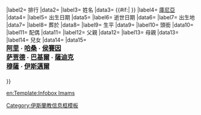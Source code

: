 {{infobox
|bodystyle= width:20.5em; background: #f4f0ce; border: 1px solid #DFD799;
|abovestyle=color: black; font-size: 130%;
|labelstyle=white-space:nowrap; background: #DFD799;
|above=<br />[[File:Basmala.svg|170px|Bismillahir Rahmanir Rahim]]<br />
<span style="color: black; font-size: 115%; font-family: Palatino Linotype;">{{{name|}}}</span><br /><small style = "font-variant: small-caps; font-family: Palatino Linotype;">[[什葉派]][[伊瑪目]]</small>
|data1= {{{image|}}} {{#if:{{{caption|}}} | <br/> {{{caption}}} }}<br />
|label2= 排行
|data2= {{{rank|}}}
|label3= 姓名
|data3= {{#if:{{{given name|}}}| {{{given name}}} }}
|label4= [[庫尼亞]]
|data4= {{{subtitle|}}}
|label5= 出生日期
|data5= {{{birth|}}}
|label6= 逝世日期
|data6= {{{death|}}}
|label7= 出生地
|data7= {{{birthplace|}}}
|label8= 葬於
|data8= {{{buried|}}}
|label9= 生平
|data9= {{{duration|}}}
|label10= 頭銜
|data10= {{{titles|<small></small>}}}
|label11= 配偶
|data11= {{{spouse|}}}
|label12= 父親
|data12= {{{father|}}}
|label13= 母親
|data13= {{{mother|}}}
|label14= 兒女
|data14= {{{children|}}}
|data15=
<br /><span style = "text-align: center; font-family:Palatino Linotype; font-size: 120%; ">
'''[[阿里·本·阿比·塔利卜|阿里]] · [[哈桑·本·阿里·本·阿比·塔利卜|哈桑]] · [[侯赛因·本·阿里·本·阿比·塔利卜|侯賽因]]'''<br /> 
'''[[阿里·宰因·阿比丁|萨贾德]] · [[穆罕默德·巴基尔|巴基爾]] · [[贾法尔·萨迪克|薩迪克]]'''<br />
'''[[穆萨·卡齐姆|穆薩]] · [[伊斯玛仪派|伊斯邁爾]]'''<br /><br />
</span>
}}<noinclude>
{{documentation}}

[[Category:伊斯蘭教信息框模板]]
[[en:Template:Infobox Imams]]
</noinclude>